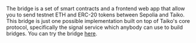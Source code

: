 The bridge is a set of smart contracts and a frontend web app that allow you to send testnet ETH and ERC-20 tokens between Sepolia and Taiko. This bridge is just one possible implementation built on top of Taiko's core protocol, specifically the signal service which anybody can use to build bridges. You can try the bridge [here](https://bridge.test.taiko.xyz).
